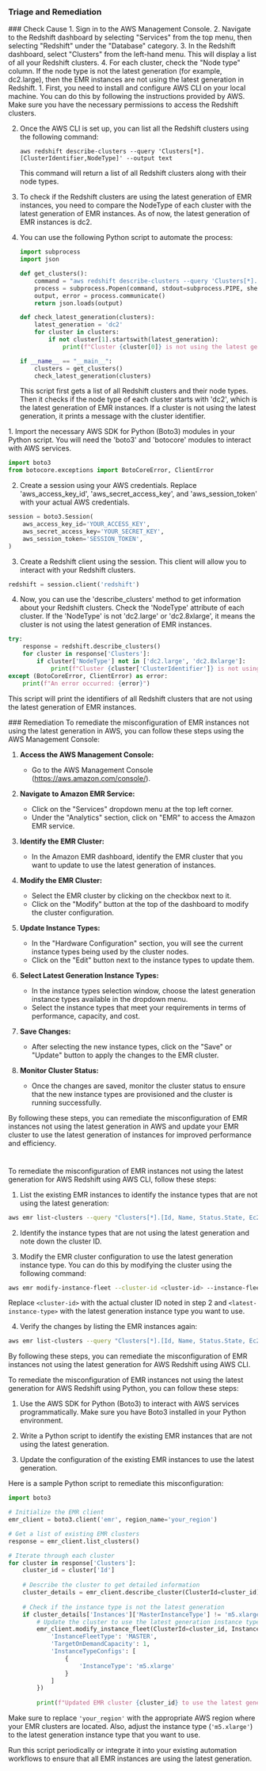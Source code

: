 
### Triage and Remediation
<Tabs>

<Tab title='Cause'>
### Check Cause
<AccordionGroup>
<Accordion title='Using Console' defaultOpen='true'>
1. Sign in to the AWS Management Console.
2. Navigate to the Redshift dashboard by selecting "Services" from the top menu, then selecting "Redshift" under the "Database" category.
3. In the Redshift dashboard, select "Clusters" from the left-hand menu. This will display a list of all your Redshift clusters.
4. For each cluster, check the "Node type" column. If the node type is not the latest generation (for example, dc2.large), then the EMR instances are not using the latest generation in Redshift.
</Accordion>

<Accordion title='Using CLI'>
1. First, you need to install and configure AWS CLI on your local machine. You can do this by following the instructions provided by AWS. Make sure you have the necessary permissions to access the Redshift clusters.

2. Once the AWS CLI is set up, you can list all the Redshift clusters using the following command:

   ```
   aws redshift describe-clusters --query 'Clusters[*].[ClusterIdentifier,NodeType]' --output text
   ```
   This command will return a list of all Redshift clusters along with their node types.

3. To check if the Redshift clusters are using the latest generation of EMR instances, you need to compare the NodeType of each cluster with the latest generation of EMR instances. As of now, the latest generation of EMR instances is dc2.

4. You can use the following Python script to automate the process:

   ```python
   import subprocess
   import json

   def get_clusters():
       command = "aws redshift describe-clusters --query 'Clusters[*].[ClusterIdentifier,NodeType]'"
       process = subprocess.Popen(command, stdout=subprocess.PIPE, shell=True)
       output, error = process.communicate()
       return json.loads(output)

   def check_latest_generation(clusters):
       latest_generation = 'dc2'
       for cluster in clusters:
           if not cluster[1].startswith(latest_generation):
               print(f"Cluster {cluster[0]} is not using the latest generation of EMR instances")

   if __name__ == "__main__":
       clusters = get_clusters()
       check_latest_generation(clusters)
   ```
   This script first gets a list of all Redshift clusters and their node types. Then it checks if the node type of each cluster starts with 'dc2', which is the latest generation of EMR instances. If a cluster is not using the latest generation, it prints a message with the cluster identifier.
</Accordion>

<Accordion title='Using Python'>
1. Import the necessary AWS SDK for Python (Boto3) modules in your Python script. You will need the 'boto3' and 'botocore' modules to interact with AWS services.

```python
import boto3
from botocore.exceptions import BotoCoreError, ClientError
```

2. Create a session using your AWS credentials. Replace 'aws_access_key_id', 'aws_secret_access_key', and 'aws_session_token' with your actual AWS credentials.

```python
session = boto3.Session(
    aws_access_key_id='YOUR_ACCESS_KEY',
    aws_secret_access_key='YOUR_SECRET_KEY',
    aws_session_token='SESSION_TOKEN',
)
```

3. Create a Redshift client using the session. This client will allow you to interact with your Redshift clusters.

```python
redshift = session.client('redshift')
```

4. Now, you can use the 'describe_clusters' method to get information about your Redshift clusters. Check the 'NodeType' attribute of each cluster. If the 'NodeType' is not 'dc2.large' or 'dc2.8xlarge', it means the cluster is not using the latest generation of EMR instances.

```python
try:
    response = redshift.describe_clusters()
    for cluster in response['Clusters']:
        if cluster['NodeType'] not in ['dc2.large', 'dc2.8xlarge']:
            print(f"Cluster {cluster['ClusterIdentifier']} is not using the latest generation of EMR instances.")
except (BotoCoreError, ClientError) as error:
    print(f"An error occurred: {error}")
```

This script will print the identifiers of all Redshift clusters that are not using the latest generation of EMR instances.
</Accordion>

</AccordionGroup>
</Tab>
<Tab title='Remediation'>
### Remediation

<AccordionGroup>
<Accordion title='Using Console' defaultOpen='true'>
To remediate the misconfiguration of EMR instances not using the latest generation in AWS, you can follow these steps using the AWS Management Console:

1. **Access the AWS Management Console:**
   - Go to the AWS Management Console (https://aws.amazon.com/console/).

2. **Navigate to Amazon EMR Service:**
   - Click on the "Services" dropdown menu at the top left corner.
   - Under the "Analytics" section, click on "EMR" to access the Amazon EMR service.

3. **Identify the EMR Cluster:**
   - In the Amazon EMR dashboard, identify the EMR cluster that you want to update to use the latest generation of instances.

4. **Modify the EMR Cluster:**
   - Select the EMR cluster by clicking on the checkbox next to it.
   - Click on the "Modify" button at the top of the dashboard to modify the cluster configuration.

5. **Update Instance Types:**
   - In the "Hardware Configuration" section, you will see the current instance types being used by the cluster nodes.
   - Click on the "Edit" button next to the instance types to update them.

6. **Select Latest Generation Instance Types:**
   - In the instance types selection window, choose the latest generation instance types available in the dropdown menu.
   - Select the instance types that meet your requirements in terms of performance, capacity, and cost.

7. **Save Changes:**
   - After selecting the new instance types, click on the "Save" or "Update" button to apply the changes to the EMR cluster.

8. **Monitor Cluster Status:**
   - Once the changes are saved, monitor the cluster status to ensure that the new instance types are provisioned and the cluster is running successfully.

By following these steps, you can remediate the misconfiguration of EMR instances not using the latest generation in AWS and update your EMR cluster to use the latest generation of instances for improved performance and efficiency.

#
</Accordion>

<Accordion title='Using CLI'>
To remediate the misconfiguration of EMR instances not using the latest generation for AWS Redshift using AWS CLI, follow these steps:

1. List the existing EMR instances to identify the instance types that are not using the latest generation:
```bash
aws emr list-clusters --query "Clusters[*].[Id, Name, Status.State, Ec2InstanceAttributes.InstanceType]" --output table
```

2. Identify the instance types that are not using the latest generation and note down the cluster ID.

3. Modify the EMR cluster configuration to use the latest generation instance type. You can do this by modifying the cluster using the following command:
```bash
aws emr modify-instance-fleet --cluster-id <cluster-id> --instance-fleet InstanceFleetType=MASTER,TargetOnDemandCapacity=1,InstanceTypeConfigs=[{InstanceType=<latest-instance-type>}]
```
Replace `<cluster-id>` with the actual cluster ID noted in step 2 and `<latest-instance-type>` with the latest generation instance type you want to use.

4. Verify the changes by listing the EMR instances again:
```bash
aws emr list-clusters --query "Clusters[*].[Id, Name, Status.State, Ec2InstanceAttributes.InstanceType]" --output table
```

By following these steps, you can remediate the misconfiguration of EMR instances not using the latest generation for AWS Redshift using AWS CLI.
</Accordion>

<Accordion title='Using Python'>
To remediate the misconfiguration of EMR instances not using the latest generation for AWS Redshift using Python, you can follow these steps:

1. Use the AWS SDK for Python (Boto3) to interact with AWS services programmatically. Make sure you have Boto3 installed in your Python environment.

2. Write a Python script to identify the existing EMR instances that are not using the latest generation.

3. Update the configuration of the existing EMR instances to use the latest generation.

Here is a sample Python script to remediate this misconfiguration:

```python
import boto3

# Initialize the EMR client
emr_client = boto3.client('emr', region_name='your_region')

# Get a list of existing EMR clusters
response = emr_client.list_clusters()

# Iterate through each cluster
for cluster in response['Clusters']:
    cluster_id = cluster['Id']
    
    # Describe the cluster to get detailed information
    cluster_details = emr_client.describe_cluster(ClusterId=cluster_id)
    
    # Check if the instance type is not the latest generation
    if cluster_details['Instances']['MasterInstanceType'] != 'm5.xlarge':
        # Update the cluster to use the latest generation instance type
        emr_client.modify_instance_fleet(ClusterId=cluster_id, InstanceFleet= {
            'InstanceFleetType': 'MASTER',
            'TargetOnDemandCapacity': 1,
            'InstanceTypeConfigs': [
                {
                    'InstanceType': 'm5.xlarge'
                }
            ]
        })
        
        print(f"Updated EMR cluster {cluster_id} to use the latest generation instance type.")
```

Make sure to replace `'your_region'` with the appropriate AWS region where your EMR clusters are located. Also, adjust the instance type (`'m5.xlarge'`) to the latest generation instance type that you want to use.

Run this script periodically or integrate it into your existing automation workflows to ensure that all EMR instances are using the latest generation.
</Accordion>

</AccordionGroup>
</Tab>
</Tabs>
